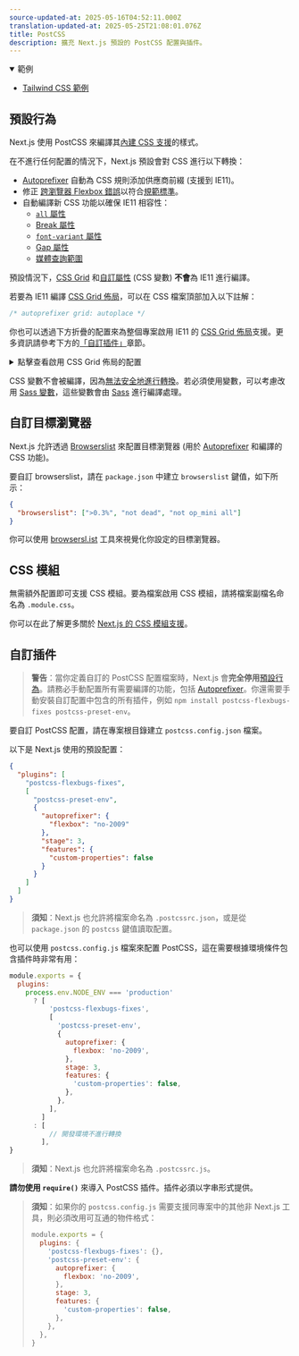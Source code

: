 ```yaml
---
source-updated-at: 2025-05-16T04:52:11.000Z
translation-updated-at: 2025-05-25T21:08:01.076Z
title: PostCSS
description: 擴充 Next.js 預設的 PostCSS 配置與插件。
---
```


<details open>
  <summary>範例</summary>

- [Tailwind CSS 範例](https://github.com/vercel/next.js/tree/canary/examples/with-tailwindcss)

</details>

## 預設行為

Next.js 使用 PostCSS 來編譯其[內建 CSS 支援](/docs/pages/building-your-application/styling)的樣式。

在不進行任何配置的情況下，Next.js 預設會對 CSS 進行以下轉換：

- [Autoprefixer](https://github.com/postcss/autoprefixer) 自動為 CSS 規則添加供應商前綴 (支援到 IE11)。
- 修正 [跨瀏覽器 Flexbox 錯誤](https://github.com/philipwalton/flexbugs)以符合[規範標準](https://www.w3.org/TR/css-flexbox-1/)。
- 自動編譯新 CSS 功能以確保 IE11 相容性：
  - [`all` 屬性](https://developer.mozilla.org/docs/Web/CSS/all)
  - [Break 屬性](https://developer.mozilla.org/docs/Web/CSS/break-after)
  - [`font-variant` 屬性](https://developer.mozilla.org/docs/Web/CSS/font-variant)
  - [Gap 屬性](https://developer.mozilla.org/docs/Web/CSS/gap)
  - [媒體查詢範圍](https://developer.mozilla.org/docs/Web/CSS/Media_Queries/Using_media_queries#Syntax_improvements_in_Level_4)

預設情況下，[CSS Grid](https://www.w3.org/TR/css-grid-1/) 和[自訂屬性](https://developer.mozilla.org/docs/Web/CSS/var) (CSS 變數) **不會**為 IE11 進行編譯。

若要為 IE11 編譯 [CSS Grid 佈局](https://developer.mozilla.org/docs/Web/CSS/grid)，可以在 CSS 檔案頂部加入以下註解：

```css
/* autoprefixer grid: autoplace */
```

你也可以透過下方折疊的配置來為整個專案啟用 IE11 的 [CSS Grid 佈局](https://developer.mozilla.org/docs/Web/CSS/grid)支援。更多資訊請參考下方的[「自訂插件」](#customizing-plugins)章節。

<details>
  <summary>點擊查看啟用 CSS Grid 佈局的配置</summary>

```json filename="postcss.config.json"
{
  "plugins": [
    "postcss-flexbugs-fixes",
    [
      "postcss-preset-env",
      {
        "autoprefixer": {
          "flexbox": "no-2009",
          "grid": "autoplace"
        },
        "stage": 3,
        "features": {
          "custom-properties": false
        }
      }
    ]
  ]
}
```

</details>

CSS 變數不會被編譯，因為[無法安全地進行轉換](https://github.com/MadLittleMods/postcss-css-variables#caveats)。若必須使用變數，可以考慮改用 [Sass 變數](https://sass-lang.com/documentation/variables)，這些變數會由 [Sass](https://sass-lang.com/) 進行編譯處理。

## 自訂目標瀏覽器

Next.js 允許透過 [Browserslist](https://github.com/browserslist/browserslist) 來配置目標瀏覽器 (用於 [Autoprefixer](https://github.com/postcss/autoprefixer) 和編譯的 CSS 功能)。

要自訂 browserslist，請在 `package.json` 中建立 `browserslist` 鍵值，如下所示：

```json filename="package.json"
{
  "browserslist": [">0.3%", "not dead", "not op_mini all"]
}
```

你可以使用 [browsersl.ist](https://browsersl.ist/?q=%3E0.3%25%2C+not+ie+11%2C+not+dead%2C+not+op_mini+all) 工具來視覺化你設定的目標瀏覽器。

## CSS 模組

無需額外配置即可支援 CSS 模組。要為檔案啟用 CSS 模組，請將檔案副檔名命名為 `.module.css`。

你可以在此了解更多關於 [Next.js 的 CSS 模組支援](/docs/pages/building-your-application/styling)。

## 自訂插件

> **警告**：當你定義自訂的 PostCSS 配置檔案時，Next.js 會**完全停用**[預設行為](#default-behavior)。請務必手動配置所有需要編譯的功能，包括 [Autoprefixer](https://github.com/postcss/autoprefixer)。你還需要手動安裝自訂配置中包含的所有插件，例如 `npm install postcss-flexbugs-fixes postcss-preset-env`。

要自訂 PostCSS 配置，請在專案根目錄建立 `postcss.config.json` 檔案。

以下是 Next.js 使用的預設配置：

```json filename="postcss.config.json"
{
  "plugins": [
    "postcss-flexbugs-fixes",
    [
      "postcss-preset-env",
      {
        "autoprefixer": {
          "flexbox": "no-2009"
        },
        "stage": 3,
        "features": {
          "custom-properties": false
        }
      }
    ]
  ]
}
```

> **須知**：Next.js 也允許將檔案命名為 `.postcssrc.json`，或是從 `package.json` 的 `postcss` 鍵值讀取配置。

也可以使用 `postcss.config.js` 檔案來配置 PostCSS，這在需要根據環境條件包含插件時非常有用：

```js filename="postcss.config.js"
module.exports = {
  plugins:
    process.env.NODE_ENV === 'production'
      ? [
          'postcss-flexbugs-fixes',
          [
            'postcss-preset-env',
            {
              autoprefixer: {
                flexbox: 'no-2009',
              },
              stage: 3,
              features: {
                'custom-properties': false,
              },
            },
          ],
        ]
      : [
          // 開發環境不進行轉換
        ],
}
```

> **須知**：Next.js 也允許將檔案命名為 `.postcssrc.js`。

**請勿使用 `require()`** 來導入 PostCSS 插件。插件必須以字串形式提供。

> **須知**：如果你的 `postcss.config.js` 需要支援同專案中的其他非 Next.js 工具，則必須改用可互通的物件格式：
>
> ```js
> module.exports = {
>   plugins: {
>     'postcss-flexbugs-fixes': {},
>     'postcss-preset-env': {
>       autoprefixer: {
>         flexbox: 'no-2009',
>       },
>       stage: 3,
>       features: {
>         'custom-properties': false,
>       },
>     },
>   },
> }
> ```